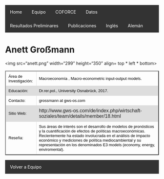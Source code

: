  
<html>
<head>
<style>
table {
    font-family: arial, sans-serif;
    border-collapse: collapse;
    width: 100%;
}

td, th {
    border: 1px solid #dddddd;
    text-align: left;
    padding: 8px;
}

tr:nth-child(even) {
    background-color: #dddddd;
}
</style>

<style>
ul {
    list-style-type: none;
    margin: 0;
    padding: 0;
    overflow: hidden;
    background-color: #333;
}

li {
    float: left;
}

li a {
    display: block;
    color: white;
    text-align: center;
    padding: 14px 16px;
    text-decoration: none;
}

li a:hover {
    background-color: #111;
}
</style>

</head>

<body>

<ul>
  <li><a href="http://www.coforce.cl/index.html">Home</a></li>
  <li><a href="http://www.coforce.cl/equipo.html">Equipo</a></li>
  <li><a href="http://www.coforce.cl/quienessomos.html">COFORCE</a></li>
  <li><a href="http://www.coforce.cl/datos.html">Datos</a></li>
  <li><a href="http://www.coforce.cl/resultados.html">Resultados Preliminares</a></li>
  <li><a href="http://www.coforce.cl/publicacion.html">Publicaciones</a></li>
  <li><a href="http://en.coforce.cl/index.html">Inglés</a></li>
  <li><a href="http://ger.coforce.cl/index.html">Alemán</a></li>
  

</ul>

<h1> Anett Groẞmann </h1>
 
<img src="anett.png" width="299" height="350" align= top * left * bottom>

<table border="2">

<tr>
<td> <font size="2" color="black">Área de Investigación: </font>
 </td>

<td> <font size="2" color="black"> Macroeconomía , Macro-econometric input-output models.  </font></td>

<tr>

<td> <font size="2" color="black"> Educación:</font>
 </td>

<td> <font size="2" color="black"> Dr.rer.pol., University Osnabrück, 2017. </font>
</td>
    
</tr>

<tr>
<td> <font size="2" color="black"> Contacto:</font> </td>

<td> <font size="2" color="black"> grossmann at gws-os.com </font> </td>

</tr>

<tr> 
<td > <font size="2" color="black"> Sitio Web: </font> </td> 
<td>  http://www.gws-os.com/de/index.php/wirtschaft-soziales/team/details/member/18.html  </td>

<tr>
<td> 
<font size="2" color="black"> Reseña: </font> </td>
<td><font size="2" color="black"> 
Sus áreas de interés son el desarrollo de modelos de pronósticos y la cuantificación de efectos de políticas macroeconómicas. Recientemente ha estado involucrada en el análisis de impacto económico y mediciones de política mediocambiental y su representación en los denominados E3 models (economy, energy, enviromental).   </font>
</td>
</tr>
</tr>


</table> 

- <a href="http://www.coforce.cl/equipo.html"> Volver a Equipo </a>

</body>


</html>
